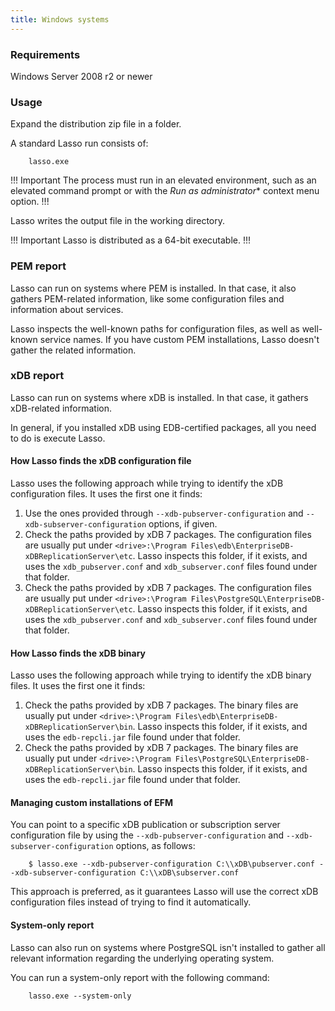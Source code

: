 ```yaml
---
title: Windows systems
---
```


### Requirements

Windows Server 2008 r2 or newer

### Usage

Expand the distribution zip file in a folder.

A standard Lasso run consists of:

```
    lasso.exe
```

!!! Important
The process must run in an elevated environment,
such as an elevated command prompt or with the *Run as administrator** context menu option.
!!!

Lasso writes the output file in the working directory.

!!! Important
Lasso is distributed as a 64-bit executable.
!!!

### PEM report

Lasso can run on systems where PEM is installed. In that
case, it also gathers PEM-related information, like some configuration
files and information about services.

Lasso inspects the well-known paths for configuration files,
as well as well-known service names. If you have custom PEM installations,
Lasso doesn't gather the related information.


### xDB report

Lasso can run on systems where xDB is installed. In that
case, it gathers xDB-related information.

In general, if you installed xDB using EDB-certified packages, all you
need to do is execute Lasso.

#### How Lasso finds the xDB configuration file

Lasso uses the following approach while trying to identify the xDB
configuration files. It uses the first one it finds:

1. Use the ones provided through `--xdb-pubserver-configuration` and
`--xdb-subserver-configuration` options, if given.
2. Check the paths provided by xDB 7 packages. The configuration files are usually
put under `<drive>:\Program Files\edb\EnterpriseDB-xDBReplicationServer\etc`.
Lasso inspects this folder, if it exists, and uses the `xdb_pubserver.conf` and
`xdb_subserver.conf` files found under that folder.
3. Check the paths provided by xDB 7 packages. The configuration files are usually
put under `<drive>:\Program Files\PostgreSQL\EnterpriseDB-xDBReplicationServer\etc`.
Lasso inspects this folder, if it exists, and uses the `xdb_pubserver.conf`
and `xdb_subserver.conf` files found under that folder.

#### How Lasso finds the xDB binary

Lasso uses the following approach while trying to identify the xDB
binary files. It uses the first one it finds:

1. Check the paths provided by xDB 7 packages. The binary files are usually
put under `<drive>:\Program Files\edb\EnterpriseDB-xDBReplicationServer\bin`.
Lasso inspects this folder, if it exists, and uses the `edb-repcli.jar` file found
under that folder.
2. Check the paths provided by xDB 7 packages. The binary files are usually
put under `<drive>:\Program Files\PostgreSQL\EnterpriseDB-xDBReplicationServer\bin`.
Lasso inspects this folder, if it exists, and uses the `edb-repcli.jar`
file found under that folder.

#### Managing custom installations of EFM

You can point to a specific xDB publication or subscription server configuration
file by using the `--xdb-pubserver-configuration` and `--xdb-subserver-configuration`
options, as follows:

```
    $ lasso.exe --xdb-pubserver-configuration C:\\xDB\pubserver.conf --xdb-subserver-configuration C:\\xDB\subserver.conf
```

This approach is preferred, as it guarantees Lasso will use
the correct xDB configuration files instead of trying to find it automatically.

#### System-only report

Lasso can also run on systems where PostgreSQL isn't
installed to gather all relevant information regarding the
underlying operating system.

You can run a system-only report with the following command:

```
    lasso.exe --system-only
```